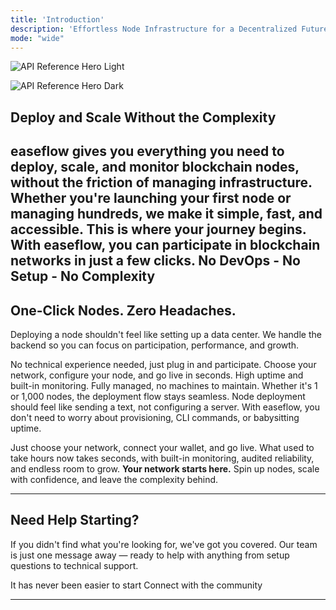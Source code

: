 ```yaml
---
title: 'Introduction'
description: 'Effortless Node Infrastructure for a Decentralized Future'
mode: "wide"
---
```


<img
  className="block dark:hidden"
  src="/images/easeflow-deployment-edge.png"
  alt="API Reference Hero Light"
/>

<img
  className="hidden dark:block"
  src="/images/easeflow-deployment-edge.png"
  alt="API Reference Hero Dark"
/>

## Deploy and Scale Without the Complexity

easeflow gives you everything you need to **deploy**, **scale**, and **monitor blockchain nodes**, without the friction of managing infrastructure. Whether you're launching your first node or managing hundreds, we make it simple, fast, and accessible.
<Note>
This is where your journey begins. With easeflow, you can participate in blockchain networks in just a few clicks. No DevOps - No Setup - No Complexity
</Note>
---
## One-Click Nodes. Zero Headaches.

Deploying a node shouldn't feel like setting up a data center. We handle the backend so you can focus on participation, performance, and growth.

<CardGroup cols={2}>
  <Card title="Accessible for All" icon="users">
    No technical experience needed, just plug in and participate.
  </Card>
  <Card title="Instant Deployment" icon="rocket">
    Choose your network, configure your node, and go live in seconds.
  </Card>
  <Card title="Reliable Performance" icon="shield-check">
    High uptime and built-in monitoring.
  </Card>
  <Card title="No Hardware Required" icon="cloud">
    Fully managed, no machines to maintain.
  </Card>
  <Card title="Scalable by Default" icon="chart-bar">
    Whether it's 1 or 1,000 nodes, the deployment flow stays seamless.
  </Card>
</CardGroup>
Node deployment should feel like sending a text, not configuring a server. With easeflow, you don't need to worry about provisioning, CLI commands, or babysitting uptime.

Just choose your network, connect your wallet, and go live. What used to take hours now takes seconds, with built-in monitoring, audited reliability, and endless room to grow.
<Check>**Your network starts here.** Spin up nodes, scale with confidence, and leave the complexity behind.</Check>

---

## Need Help Starting?

If you didn't find what you're looking for, we've got you covered. Our team is just one message away — ready to help with anything from setup questions to technical support.

<CardGroup cols={2}>
  <Card title="Deploy Now" icon="message-circle" href="https://app.easeflow.io">
    It has never been easier to start
  </Card>
  <Card title="Join Discord" icon="message-circle" href="https://discord.com/invite/JDkD4EaqcZ">
    Connect with the community
  </Card>
</CardGroup>

---